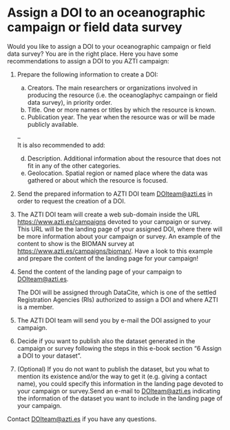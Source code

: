 # Assign a DOI to an oceanographic campaign or field data survey

Would you like to assign a DOI to your oceanographic campaign or field data survey? You are in the right place. Here you have some recommendations to assign a DOI to you AZTI campaign:

1.	Prepare the following information to create a DOI:

    a. Creators. The main researchers or organizations involved in producing     the resource (i.e. the oceanoglaphyc campaingn or field data survey), in      priority order.
    b. Title. One or more names or titles by which the resource is known.
    c. Publication year. The year when the resource was or will be made          publicly  available.
                      
     --                
    It is also recommended to add:
  
    d. Description. Additional information about the resource that does not      fit in any of the other categories.
    f. Geolocation. Spatial region or named place where the data was gathered    or about which the resource is focused.


2.	Send the prepared information to AZTI DOI team [DOIteam@azti.es](DOIteam@azti.es) in order to request the creation of a DOI.

3. The AZTI DOI team will create a web sub-domain inside the URL [https://www.azti.es/campaigns](https://www.azti.es/campaigns/) devoted to your campaign or survey. This URL will be the landing page of your assigned DOI, where there will be more information about your campaign or survey. An example of the content to show is the BIOMAN survey at [https://www.azti.es/campaigns/bioman/](https://www.azti.es/campaigns/bioman/). Have a look to this example and prepare the content of the landing page for your campaign!

4. Send the content of the landing page of your campaign to [DOIteam@azti.es](DOIteam@azti.es).

    The DOI will be assigned through DataCite, which is one of the settled        Registration Agencies (RIs) authorized to assign a DOI and where AZTI is a    member.

5. The AZTI DOI team will send you by e-mail the DOI assigned to your campaign.

6. Decide if you want to publish also the dataset generated in the campaign or survey following the steps in this e-book section “6 Assign a DOI to your dataset”. 

7. (Optional) If you do not want to publish the dataset, but you what to mention its existence and/or the way to get it (e.g. giving a contact name), you could specify this information in the landing page devoted to your campaign or survey.Send an e-mail to [DOIteam@azti.es](DOIteam@azti.es) indicating the information of the dataset you want to include in the landing page of your campaign. 

Contact [DOIteam@azti.es](DOIteam@azti.es) if you have any questions.
